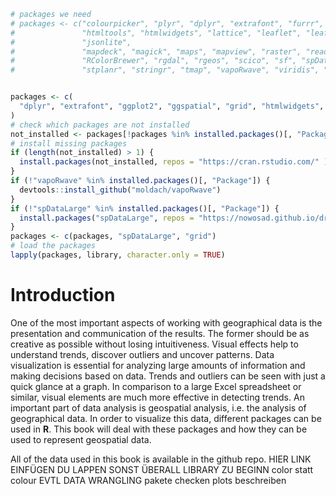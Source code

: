 ```r
# packages we need
# packages <- c("colourpicker", "plyr", "dplyr", "extrafont", "furrr", "future", "ggplot2", "ggspatial",
#               "htmltools", "htmlwidgets", "lattice", "leaflet", "leaflet.extras", "leafpop",
#               "jsonlite",
#               "mapdeck", "magick", "maps", "mapview", "raster", "readr", "readxl", "patchwork",
#               "RColorBrewer", "rgdal", "rgeos", "scico", "sf", "spData",
#               "stplanr", "stringr", "tmap", "vapoRwave", "viridis", "bookdown")


packages <- c(
  "dplyr", "extrafont", "ggplot2", "ggspatial", "grid", "htmlwidgets", "jsonlite", "lattice", "leafpop", "magick", "maps", "patchwork", "raster", "readr", "readxl", "rgdal", "scico", "sf", "spData", "tmap", "vapoRwave", "viridis"
)
# check which packages are not installed
not_installed <- packages[!packages %in% installed.packages()[, "Package"]]
# install missing packages
if (length(not_installed) > 1) {
  install.packages(not_installed, repos = "https://cran.rstudio.com/" )
}
if (!"vapoRwave" %in% installed.packages()[, "Package"]) {
  devtools::install_github("moldach/vapoRwave")
}
if (!"spDataLarge" %in% installed.packages()[, "Package"]) {
  install.packages("spDataLarge", repos = "https://nowosad.github.io/drat/", type = "source")
}
packages <- c(packages, "spDataLarge", "grid")
# load the packages
lapply(packages, library, character.only = TRUE)
```

# Introduction
One of the most important aspects of working with geographical data is the presentation and communication of the results. The former should be as creative as possible without losing intuitiveness. Visual effects help to understand trends, discover outliers and uncover patterns. Data visualization is essential for analyzing large amounts of information and making decisions based on data. Trends and outliers can be seen with just a quick glance at a graph. In comparison to a large Excel spreadsheet or similar, visual elements are much more effective in detecting trends. An important part of data analysis is geospatial analysis, i.e. the analysis of geographical data. In order to visualize this data, different packages can be used in **R**.
This book will deal with these packages and how they can be used to represent geospatial data.
  
All of the data used in this book is available in the github repo. HIER LINK EINFÜGEN DU LAPPEN
SONST ÜBERALL LIBRARY ZU BEGINN
color statt colour
EVTL DATA WRANGLING
pakete checken
plots beschreiben